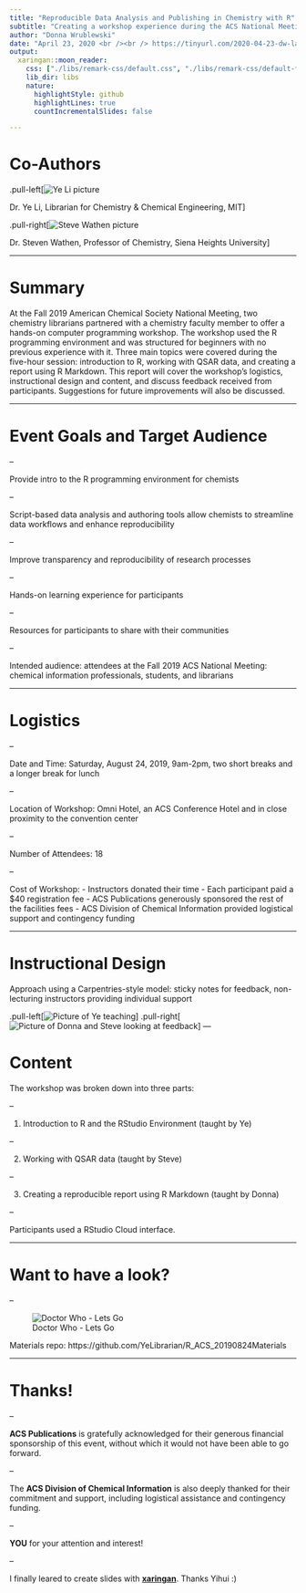 ```yaml
---
title: "Reproducible Data Analysis and Publishing in Chemistry with R"
subtitle: "Creating a workshop experience during the ACS National Meeting"
author: "Donna Wrublewski"
date: "April 23, 2020 <br /><br /> https://tinyurl.com/2020-04-23-dw-larug"
output:
  xaringan::moon_reader:
    css: ["./libs/remark-css/default.css", "./libs/remark-css/default-fonts.css"]
    lib_dir: libs
    nature:
      highlightStyle: github
      highlightLines: true
      countIncrementalSlides: false

---
```


# Co-Authors

.pull-left[![Ye Li picture](li-photo.jpg)

Dr. Ye Li, Librarian for Chemistry & Chemical Engineering,  MIT]

.pull-right[![Steve Wathen picture](wathen-photo.jpg)

Dr. Steven Wathen, Professor of Chemistry, Siena Heights University]

---

# Summary

At the Fall 2019 American Chemical Society National Meeting, two chemistry librarians partnered with a chemistry faculty member to offer a hands-on computer programming workshop. The workshop used the R programming environment and was structured for beginners with no previous experience with it. Three main topics were covered during the five-hour session: introduction to R, working with QSAR data, and creating a report using R Markdown. This report will cover the workshop’s logistics, instructional design and content, and discuss feedback received from participants. Suggestions for future improvements will also be discussed.

---

# Event Goals and Target Audience

--

Provide intro to the R programming environment for chemists

--

Script-based data analysis and authoring tools allow chemists to streamline data workflows and enhance reproducibility

--

Improve transparency and reproducibility of research processes

--

Hands-on learning experience for participants

--

Resources for participants to share with their communities

--

Intended audience: attendees at the Fall 2019 ACS National Meeting: chemical information professionals, students, and librarians

---

# Logistics

--

Date and Time: Saturday, August 24, 2019, 9am-2pm, two short breaks and a longer break for lunch

--

Location of Workshop: Omni Hotel, an ACS Conference Hotel and in close proximity to the convention center

--

Number of Attendees: 18

--

Cost of Workshop: 
- Instructors donated their time
- Each participant paid a $40 registration fee
- ACS Publications generously sponsored the rest of the facilities fees
- ACS Division of Chemical Information provided logistical support and contingency funding

---

# Instructional Design

Approach using a Carpentries-style model: sticky notes for feedback, non-lecturing instructors providing individual support

.pull-left[![Picture of Ye teaching](ye-room.jpg)]
.pull-right[![Picture of Donna and Steve looking at feedback](donna-steve-stickies.jpg)]
---

# Content

The workshop was broken down into three parts:

--

1. Introduction to R and the RStudio Environment (taught by Ye)

--

2. Working with QSAR data (taught by Steve)

--

3. Creating a reproducible report using R Markdown (taught by Donna)

--

Participants used a RStudio Cloud interface.

---

# Want to have a look?

--

![Doctor Who - Lets Go](https://media.giphy.com/media/Y1XrxoBKZHTHeky1Wy/giphy.gif)

Materials repo: 
https://github.com/YeLibrarian/R_ACS_20190824Materials

---

# Thanks!

--

**ACS Publications** is gratefully acknowledged for their generous financial sponsorship of this event, without which it would not have been able to go forward.

--

The **ACS Division of Chemical Information** is also deeply thanked for their commitment and support, including logistical assistance and contingency funding.

--

**YOU** for your attention and interest!

--

I finally leared to create slides with [**xaringan**](https://github.com/yihui/xaringan). Thanks Yihui :)